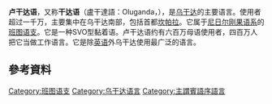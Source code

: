 {{Infobox language
|name=盧干達語
|altname=Luganda
|nativename=''Oluganda''
|states=[[烏干達|烏干達]]
|region=主要是烏干達
|speakers=超過1000萬
|date=
|ref=
|speakers2=
|ethnicity=[[巴干達人|巴干達人]]
|familycolor=Niger-Congo
|fam2=[[大西洋-剛果語族|大西洋-剛果語族]]
|fam3=[[貝努埃-剛果語族|貝努埃-剛果語族]]
|fam4=[[班圖伊德語|班圖伊德語]]
|fam5=[[班圖語支|班圖語支]]
|fam6=[[東北班圖語|東北班圖語]]
|fam7=[[大湖班圖語|大湖班圖語]]
|fam8=尼約羅-干達語
|iso1=lg
|iso2=lug
|iso3=lug
|guthrie=JE.15
|notice=IPA
}}
{{infobox ethnonym|Muganda|Baganda|(O)Luganda|Buganda|Ganda}}
'''卢干达语'''，又称'''干达语'''（盧干達語：Oluganda，{{IPA-lg|oluɡaːnda|}}{{fix|text=missing tone}}），是[[乌干达|乌干达]]的主要语言。使用者超过一千万，主要集中在乌干达南部，包括首都[[坎帕拉|坎帕拉]]。它属于[[尼日尔-刚果语系|尼日尔刚果语系]]的[[班图语支|班图语支]]。它是一种SVO型黏着语。卢干达语约有六百万母语使用者，四百万人把它当做工作语言。它是除[[英语|英语]]外乌干达使用最广泛的语言。

==參考資料==
{{InterWiki|code=lg}}
{{reflist}}

{{Authority control}}
{{Lang-stub}}

[[Category:班图语支|Category:班图语支]]
[[Category:乌干达语言|Category:乌干达语言]]
[[Category:主謂賓語序語言|Category:主謂賓語序語言]]
